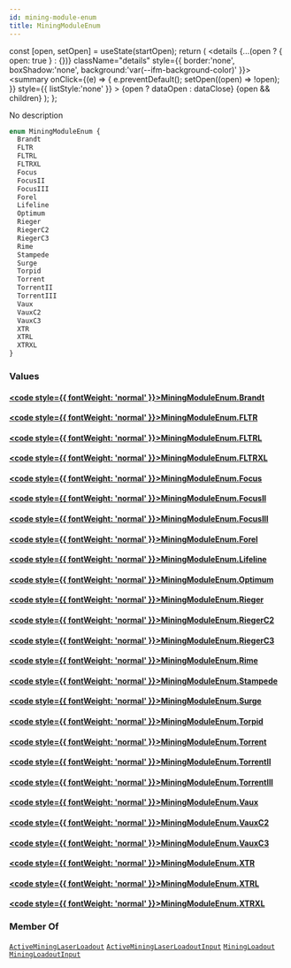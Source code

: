 ```yaml
---
id: mining-module-enum
title: MiningModuleEnum
---
```









  const [open, setOpen] = useState(startOpen);
  return (
    <details {...(open ? { open: true } : {})} className="details" style={{ border:'none', boxShadow:'none', background:'var(--ifm-background-color)' }}>
      <summary
        onClick={(e) => {
          e.preventDefault();
          setOpen((open) => !open);
        }}
        style={{ listStyle:'none' }}
      >
      {open ? dataOpen : dataClose}
      </summary>
      {open && children}
    </details>
  );
};








No description


```graphql
enum MiningModuleEnum {
  Brandt
  FLTR
  FLTRL
  FLTRXL
  Focus
  FocusII
  FocusIII
  Forel
  Lifeline
  Optimum
  Rieger
  RiegerC2
  RiegerC3
  Rime
  Stampede
  Surge
  Torpid
  Torrent
  TorrentII
  TorrentIII
  Vaux
  VauxC2
  VauxC3
  XTR
  XTRL
  XTRXL
}
```




### Values

#### [<code style={{ fontWeight: 'normal' }}>MiningModuleEnum.<b>Brandt</b></code>](#)  



#### [<code style={{ fontWeight: 'normal' }}>MiningModuleEnum.<b>FLTR</b></code>](#)  



#### [<code style={{ fontWeight: 'normal' }}>MiningModuleEnum.<b>FLTRL</b></code>](#)  



#### [<code style={{ fontWeight: 'normal' }}>MiningModuleEnum.<b>FLTRXL</b></code>](#)  



#### [<code style={{ fontWeight: 'normal' }}>MiningModuleEnum.<b>Focus</b></code>](#)  



#### [<code style={{ fontWeight: 'normal' }}>MiningModuleEnum.<b>FocusII</b></code>](#)  



#### [<code style={{ fontWeight: 'normal' }}>MiningModuleEnum.<b>FocusIII</b></code>](#)  



#### [<code style={{ fontWeight: 'normal' }}>MiningModuleEnum.<b>Forel</b></code>](#)  



#### [<code style={{ fontWeight: 'normal' }}>MiningModuleEnum.<b>Lifeline</b></code>](#)  



#### [<code style={{ fontWeight: 'normal' }}>MiningModuleEnum.<b>Optimum</b></code>](#)  



#### [<code style={{ fontWeight: 'normal' }}>MiningModuleEnum.<b>Rieger</b></code>](#)  



#### [<code style={{ fontWeight: 'normal' }}>MiningModuleEnum.<b>RiegerC2</b></code>](#)  



#### [<code style={{ fontWeight: 'normal' }}>MiningModuleEnum.<b>RiegerC3</b></code>](#)  



#### [<code style={{ fontWeight: 'normal' }}>MiningModuleEnum.<b>Rime</b></code>](#)  



#### [<code style={{ fontWeight: 'normal' }}>MiningModuleEnum.<b>Stampede</b></code>](#)  



#### [<code style={{ fontWeight: 'normal' }}>MiningModuleEnum.<b>Surge</b></code>](#)  



#### [<code style={{ fontWeight: 'normal' }}>MiningModuleEnum.<b>Torpid</b></code>](#)  



#### [<code style={{ fontWeight: 'normal' }}>MiningModuleEnum.<b>Torrent</b></code>](#)  



#### [<code style={{ fontWeight: 'normal' }}>MiningModuleEnum.<b>TorrentII</b></code>](#)  



#### [<code style={{ fontWeight: 'normal' }}>MiningModuleEnum.<b>TorrentIII</b></code>](#)  



#### [<code style={{ fontWeight: 'normal' }}>MiningModuleEnum.<b>Vaux</b></code>](#)  



#### [<code style={{ fontWeight: 'normal' }}>MiningModuleEnum.<b>VauxC2</b></code>](#)  



#### [<code style={{ fontWeight: 'normal' }}>MiningModuleEnum.<b>VauxC3</b></code>](#)  



#### [<code style={{ fontWeight: 'normal' }}>MiningModuleEnum.<b>XTR</b></code>](#)  



#### [<code style={{ fontWeight: 'normal' }}>MiningModuleEnum.<b>XTRL</b></code>](#)  



#### [<code style={{ fontWeight: 'normal' }}>MiningModuleEnum.<b>XTRXL</b></code>](#)  







### Member Of

[`ActiveMiningLaserLoadout`](/api/types/objects/active-mining-laser-loadout.mdx)  <Badge class="badge badge--secondary badge--relation" text="object"/><Bullet />[`ActiveMiningLaserLoadoutInput`](/api/types/inputs/active-mining-laser-loadout-input.mdx)  <Badge class="badge badge--secondary badge--relation" text="input"/><Bullet />[`MiningLoadout`](/api/types/objects/mining-loadout.mdx)  <Badge class="badge badge--secondary badge--relation" text="object"/><Bullet />[`MiningLoadoutInput`](/api/types/inputs/mining-loadout-input.mdx)  <Badge class="badge badge--secondary badge--relation" text="input"/>